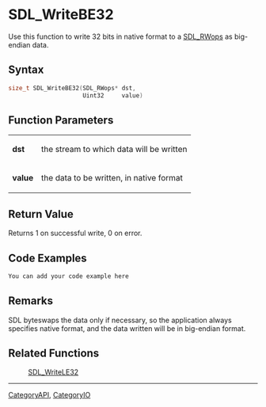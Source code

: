 
= SDL_WriteBE32 =
Use this function to write 32 bits in native format to a [[SDL_RWops]] as big-endian data.


== Syntax ==
<syntaxhighlight lang='c++'>
size_t SDL_WriteBE32(SDL_RWops* dst,
                     Uint32     value)
</syntaxhighlight>

== Function Parameters ==
{|
|'''dst'''
|the stream to which data will be written
|-
|'''value'''
|the data to be written, in native format
|}

== Return Value ==
Returns 1 on successful write, 0 on error.

== Code Examples ==
<syntaxhighlight lang='c++'>
You can add your code example here
</syntaxhighlight>

== Remarks ==
SDL byteswaps the data only if necessary, so the application always specifies native format, and the data written will be in big-endian format.

== Related Functions ==
:[[SDL_WriteLE32]]

----
[[CategoryAPI]], [[CategoryIO]]

